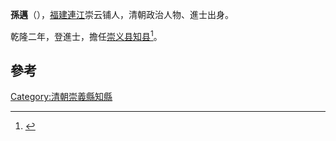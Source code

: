'''孫邁'''（{{bd|?||?|}}），[[福建|福建]][[連江|連江]]崇云铺人，清朝政治人物、進士出身。

乾隆二年，登進士，擔任[[崇义县|崇义县]][[知县|知县]]<ref>{{cite news|title=《连江县志》 第一节　历代进士表|url=http://www.fzdqw.com/showtext.asp?ToBook=1113&index=2442|accessdate=2013-09-02|newspaper=福州地情網|deadurl=yes|archiveurl=https://archive.is/20130903013436/http://www.fzdqw.com/showtext.asp?ToBook=1113&index=2442|archivedate=2013-09-03}}</ref>。

==參考==
{{reflist}}
{{清朝人物小作品}}
{{乾隆二年丁巳恩科殿試金榜}}
[[Category:清朝崇義縣知縣|Category:清朝崇義縣知縣]]